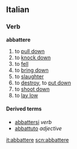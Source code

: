 ==Italian==
===Verb===
'''abbattere'''

# to [[pull down]]
# to [[knock down]]
# to [[fell]]
# to [[bring down]]
# to [[slaughter]]
# to [[destroy]], to [[put down]]<!-- as in putting an animal out of its misery -->
# to [[shoot down]]
# to [[lay low]]

====Derived terms====
*[[abbattersi]] ''verb''
*[[abbattuto]] ''adjective''

[[it:abbattere]]
[[scn:abbattere]]